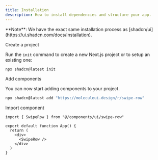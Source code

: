 ```yaml
---
title: Installation
description: How to install dependencies and structure your app.
---
```


<Callout>
  **Note**: We have the exact same installation process as
  [shadcn/ui](https://ui.shadcn.com/docs/installation).
</Callout>

<Steps>

<Step>Create a project</Step>

Run the `init` command to create a new Next.js project or to setup an existing one:

```bash
npx shadcn@latest init
```

<Step>Add components</Step>

You can now start adding components to your project.

```bash
npx shadcn@latest add "https://moleculeui.design/r/swipe-row"
```

<Step>Import component</Step>

```tsx
import { SwipeRow } from "@/components/ui/swipe-row"

export default function App() {
  return (
    <div>
      <SwipeRow />
    </div>
  )
}
```

</Steps>
